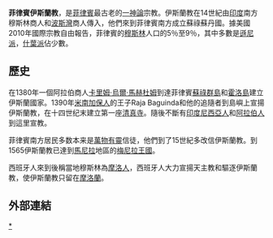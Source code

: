 {{expand|time=2017-12-28T14:09:40+00:00}}
{{unreferenced|time=2017-12-28T14:09:40+00:00}}
'''菲律賓伊斯蘭教'''，是[[菲律賓|菲律賓]]最古老的[[一神論|一神論]]宗教。伊斯蘭教在14世紀由[[印度|印度]]南方穆斯林商人和[[波斯灣|波斯灣]]商人傳入，他們來到菲律賓南方成立蘇祿蘇丹國。據美國2010年國際宗教自由報告，菲律賓的[[穆斯林|穆斯林]]人口的5％至9％，其中多數是[[遜尼派|遜尼派]]，[[什葉派|什葉派]]佔少數。

==歷史==
在1380年一個阿拉伯商人[[卡里姆·烏爾·馬赫杜姆|卡里姆·烏爾·馬赫杜姆]]到達菲律賓[[蘇祿群島|蘇祿群島]]和[[霍洛島|霍洛島]]建立伊斯蘭國家。1390年[[米南加保人|米南加保人]]的王子Raja Baguinda和他的追隨者到島嶼上宣揚伊斯蘭教，在十四世纪末建立第一座[[清真寺|清真寺]]。隨後不斷有[[印度尼西亞人|印度尼西亞人]]和[[阿拉伯人|阿拉伯人]]到這里宣教。

菲律賓南方居民多数本来是[[泛靈論|萬物有靈]]信徒，他們到了15世紀多改信伊斯蘭教。到1565伊斯蘭教已達到[[馬尼拉|馬尼拉]]地區的[[梅尼拉王國|梅尼拉王國]]。

西班牙人來到後稱當地穆斯林為[[摩洛人|摩洛人]]，西班牙人大力宣揚天主教和驅逐伊斯蘭教，使伊斯蘭教只留在[[摩洛蘭|摩洛蘭]]。

==外部連結==

{{亚洲题目|伊斯兰教}}
{{伊斯蘭教主題}}

[[Category:菲律宾伊斯兰教|*]]


{{Islam-stub}}